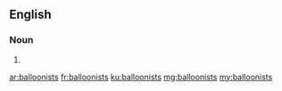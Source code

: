 ==English==

===Noun===
{{head|en}}

# {{plural of|balloonist}}

[[ar:balloonists]]
[[fr:balloonists]]
[[ku:balloonists]]
[[mg:balloonists]]
[[my:balloonists]]